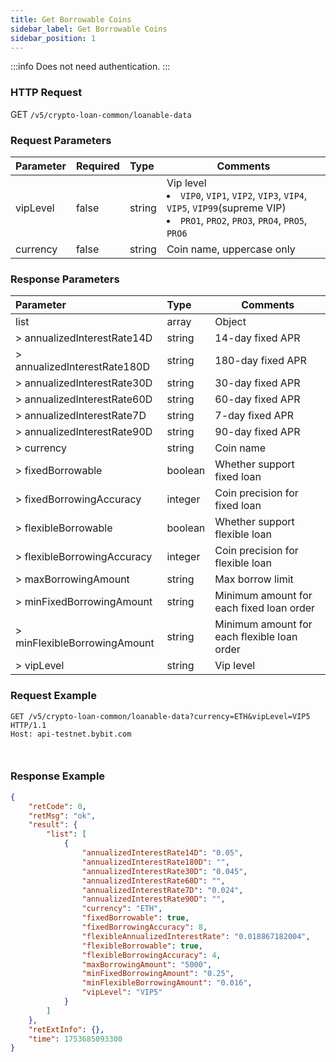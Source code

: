 ```yaml
---
title: Get Borrowable Coins
sidebar_label: Get Borrowable Coins
sidebar_position: 1
---
```

:::info
Does not need authentication.
:::

### HTTP Request
GET `/v5/crypto-loan-common/loanable-data`

### Request Parameters
| Parameter | Required | Type | Comments|
|:----- |:-------|:-----|------ |
|vipLevel|false|string|Vip level <li>`VIP0`, `VIP1`, `VIP2`, `VIP3`, `VIP4`, `VIP5`, `VIP99`(supreme VIP)</li><li>`PRO1`, `PRO2`, `PRO3`, `PRO4`, `PRO5`, `PRO6`</li>|
|currency|false|string|Coin name, uppercase only |

### Response Parameters
| Parameter | Type | Comments|
|:----- |:-----|----- |
|list|array |Object |
|> annualizedInterestRate14D|string |14-day fixed APR|
|> annualizedInterestRate180D|string |180-day fixed APR|
|> annualizedInterestRate30D|string |30-day fixed APR|
|> annualizedInterestRate60D|string |60-day fixed APR|
|> annualizedInterestRate7D|string |7-day fixed APR|
|> annualizedInterestRate90D|string |90-day fixed APR|
|> currency|string |Coin name|
|> fixedBorrowable|boolean |Whether support fixed loan|
|> fixedBorrowingAccuracy|integer |Coin precision for fixed loan|
|> flexibleBorrowable|boolean |Whether support flexible loan|
|> flexibleBorrowingAccuracy|integer |Coin precision for flexible loan|
|> maxBorrowingAmount|string |Max borrow limit|
|> minFixedBorrowingAmount|string |Minimum amount for each fixed loan order|
|> minFlexibleBorrowingAmount|string |Minimum amount for each flexible loan order|
|> vipLevel|string |Vip level |

### Request Example

<Tabs groupId="programming-languages">
<TabItem value="http" label="HTTP">

```http
GET /v5/crypto-loan-common/loanable-data?currency=ETH&vipLevel=VIP5 HTTP/1.1
Host: api-testnet.bybit.com
```

</TabItem>
<TabItem value="python" label="Python">

```python

```

</TabItem>

<TabItem value="Node" label="Node.js">

```n4js

```

</TabItem>
</Tabs>

### Response Example

```json
{
    "retCode": 0,
    "retMsg": "ok",
    "result": {
        "list": [
            {
                "annualizedInterestRate14D": "0.05",
                "annualizedInterestRate180D": "",
                "annualizedInterestRate30D": "0.045",
                "annualizedInterestRate60D": "",
                "annualizedInterestRate7D": "0.024",
                "annualizedInterestRate90D": "",
                "currency": "ETH",
                "fixedBorrowable": true,
                "fixedBorrowingAccuracy": 8,
                "flexibleAnnualizedInterestRate": "0.018867182004",
                "flexibleBorrowable": true,
                "flexibleBorrowingAccuracy": 4,
                "maxBorrowingAmount": "5000",
                "minFixedBorrowingAmount": "0.25",
                "minFlexibleBorrowingAmount": "0.016",
                "vipLevel": "VIP5"
            }
        ]
    },
    "retExtInfo": {},
    "time": 1753685093300
}
```
